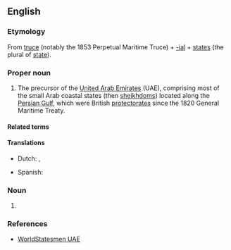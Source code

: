 ==English==

===Etymology===
From [[truce]] (notably the 1853 Perpetual Maritime Truce) + [[-ial]] + [[states]] (the plural of [[state]]).

===Proper noun===
{{en-proper noun|head=[[trucial|Trucial]] [[state|States]]}}

# {{lb|en|historical}} {{former name of|en|Trucial Oman}} The precursor of the [[United Arab Emirates]] (UAE), comprising most of the small Arab coastal states (then [[sheikhdom]]s) located along the [[Persian Gulf]], which were British [[protectorate]]s since the 1820 General Maritime Treaty.

====Related terms====
{{col3|en|
|Trucial Coast
|Trucial
|Trucial Oman
|[[Trucial State]] (n.)
}}

====Translations====
{{trans-top|Trucial Oman}}
* Dutch: {{t|nl|Verdragsstaten}}, {{t|nl|Verdragskust}}
{{trans-mid}}
* Spanish: {{t|es|Estados de la Tregua}}
{{trans-bottom}}

===Noun===
{{head|en|noun}}

# {{plural of|en|Trucial State}}

===References===
* [http://www.worldstatesmen.org/United_Arab_Emirates.html WorldStatesmen UAE]
{{C|en|Historical polities|Oman|Dependencies}}